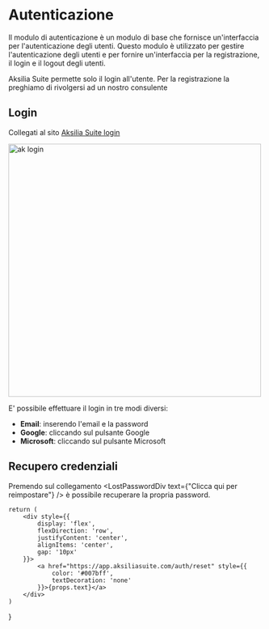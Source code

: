# Autenticazione

Il modulo di autenticazione è un modulo di base che fornisce un'interfaccia per l'autenticazione degli utenti. Questo modulo è utilizzato per gestire l'autenticazione degli utenti e per fornire un'interfaccia per la registrazione, il login e il logout degli utenti.

<Warning>Aksilia Suite permette solo il login all'utente. Per la registrazione la preghiamo di rivolgersi ad un nostro consulente</Warning>

## Login

Collegati al sito [Aksilia Suite login](https://app.aksiliasuite.com/auth)

<Image src="/assets/ak_login.png" alt="ak login" height="500" />

E' possibile effettuare il login in tre modi diversi:

- **Email**: inserendo l'email e la password
- **Google**: cliccando sul pulsante Google
- **Microsoft**: cliccando sul pulsante Microsoft

## Recupero credenziali

Premendo sul collegamento <LostPasswordDiv text={"Clicca qui per reimpostare"} /> è possibile recuperare la propria password.

    return (
        <div style={{
            display: 'flex',
            flexDirection: 'row',
            justifyContent: 'center',
            alignItems: 'center',
            gap: '10px'
        }}>
            <a href="https://app.aksiliasuite.com/auth/reset" style={{
                color: '#007bff',
                textDecoration: 'none'
            }}>{props.text}</a>
        </div>
    )
}
